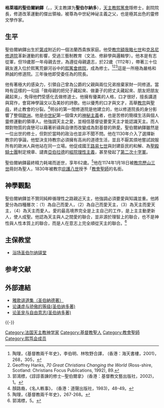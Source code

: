 {{Infobox saint
| name=格萊福的聖伯爾納鐸<br><small>St. Bernard of Clairvaux</small>
| birth_date=1090年
| death_date=1153年8月20日（約62-63歲）
| feast_day=8月20日
| venerated_in=[[天主教|天主教]]<br>[[聖公會|聖公會]]<br>[[信義會|信義會]]
| image=Bernhard_von_Clairvaux_(Initiale-B).jpg
| caption=聖伯爾納鐸
| birth_place=[[法國|法國]][[方丹莱第戎|方丹莱第戎]]
| death_place=[[法國|法國]]{{link-en|格萊福隱修院|Clairvaux Abbey}}
| titles=[[修道院院長|修道院院長]]、[[教會聖師|教會聖師]]、{{link-en|流蜜聖師|Doctor Mellifluus}}
| attributes=熙篤會白袍、魔鬼链、白犬
| beatified_date=
| beatified_place=
| beatified_by=
| canonized_date=1174年1月18日
| canonized_place=[[羅馬|羅馬]]
| canonized_by=[[教宗|教宗]][[歷山三世|歷山三世]]
| patronage=[[熙篤會|熙篤會]]、[[勃艮第|勃艮第]]、[[直布羅陀|直布羅陀]]、[[劍橋大學王后學院|劍橋大學王后學院]]、[[施派爾主教座堂|施派爾主教座堂]]、[[聖殿騎士團|聖殿騎士團]]、養蜂人、製燭者、{{link-en|格萊福監獄|Clairvaux Prison}}、[[方丹莱第戎|方丹莱第戎]]

| major_shrine=[[法國|法國]][[特魯瓦主教座堂|特魯瓦主教座堂]]<br>[[法國|法國]][[關下城|關下城]]<br>
| suppressed_date=
| issues=
}}
{{Christian mysticism |expanded=11th/12th}}

'''格萊福的聖伯爾納鐸'''（{{lang-fr|St. Bernard de Clairvaux}}，{{bd|1090年||1153年|catIdx=B}}，天主教譯为'''聖伯尔納多'''），[[天主教|天主教]][[熙笃会|熙篤會]]隱修士，{{link-en|格萊福隱修院|Clairvaux Abbey}}創院院長，修道改革運動的傑出領袖，被尊為中世紀神祕主義之父，也是極其出色的靈修文學作家。

== 生平 ==
聖伯爾納鐸出生於[[第戎|第戎]]附近的一個法蘭西貴族家庭。他受[[額我略七世|教宗額我略七世]]和[[克呂尼修道院|克呂尼修道院]]革新運動的影響，受過三藝制教育（文法、修辭學與邏輯學）。他本是有志從軍，但19歲那一年母親去世，為遵從母親遺志，於22歲（1112年），帶著三十位親友進入位於熙篤荒僻河谷中的[[熙笃会|熙篤會修院]]，成為修士。<ref>陶理，《基督教兩千年史》，李伯明、林牧野合譯， (香港：海天書樓，2001)，268，305，</ref><ref>Geoffrey Hanks, ''70 Great Christians Changing the World'' (Ross-shire, Scotland: Christians Focus Publications, 1992), 89.</ref><ref>郭鴻標，《諄諄善諫的修士─聖伯爾拿》 (香港：基督教文藝出版社，2002)，1。</ref>這是一所極為嚴格和熱誠的修道院。三年後他即受委任為{{link-en|格萊福隱修院明|Clairvaux Abbey}}的院長。

他有著極大的感染力，引領自己曾為公爵的父親與兩位兄弟捨棄家財一同修道。當時有這樣的一句話「做母親的把兒子藏起來、做妻子的把丈夫藏起來、朋友把朋友藏起來」，免得他們受感化去做修道士。他擁有優美的人格，口才很好，擅長講道與寫作，會寫神學論文以及美妙的詩歌。他以優秀的口才與文才，高舉[[教宗|教宗]]與[[聖母_(基督教)|聖母]]，終止教會的分裂。<ref>顏路裔，《名人軼事》， (香港：道聲出版社，1983)，48-49。</ref>明谷的第一間修道院是他建立的，他以修道院長的身分影響了整個[[歐洲|歐洲]]。他是[[中世紀|中世紀]]第一個偉大的[[神秘主義|神秘主義]]者，也是苦修的簡樸生活與個人靈修運動的領導人。他強調天主之愛，並相信基督徒要愛天主才能認識天主。而人類對物質的貪戀可以藉著祈禱與自律而改變成為對基督的熱愛。聖伯爾納鐸雖然是一位出世的修士，但對於當時的政治也並非不聞不問。他在1130年介入了選擇新教宗的爭論，他堅決支持教宗必須擁有高尚的道德生活，並且不厭其煩地嘗試說服所有的歐洲人與他站在同一立場。他促成國王[[路易七世_(法蘭西)|路易七世]]與封建臣民的和解、為[[聖殿騎士團|聖殿騎士團]]制定規章、譴責[[彼得·阿伯拉|亞伯拉德]]的[[經院哲學|經院理性主義]]，甚至發起了[[第二次十字军东征|第二次十字軍]]。

聖伯爾納鐸最終精力耗竭而逝世，享年62歲。<ref>陶理，《基督教兩千年史》，267-268。</ref>他在1174年1月18日被[[歷山三世|教宗歷山三世]]冊封為聖人，1830年被教宗[[庇護八世|庇護八世]]授予「[[教會聖師|教會聖師]]的名銜。

== 神學觀點 ==

聖伯爾納鐸並不贊同純粹循理性之路親近天主，他強調必須要愛與知識並重。他將愛分為四種層次：（1）為自己而愛人，（2）為自己而愛天主，（3）為天主而愛天主，（4）為天主而愛人。愛的最高境界完全是上主自己的工作，是上主主動更新人，使人成聖。他認為天主與人之間愛的聯合，並非源於理智上的聯合，也不是神性與人性本質上的聯合，而是人在意志上完全順從天主的聯合。<ref>郭鴻標，5。</ref>

== 主保教堂 ==

*[[浴场圣伯尔纳铎堂|浴场圣伯尔纳铎堂]]

== 参考文献 ==
{{Reflist|2}}

== 外部連結 ==

* [https://web.archive.org/web/20140724201420/http://books.chinacath.org/files/article/fulltext/0/427.html 雅歌讲道集（圣伯納德著）]
* [https://web.archive.org/web/20150128131957/http://www.xiaodelan.org/BookList.asp?ClassID=555 论谦虚与骄傲的等级(圣伯纳多著)]
* [https://web.archive.org/web/20150128114341/http://www.xiaodelan.org/BookList.asp?ClassID=554 论圣宠与自由意志(圣伯纳多著)]

{{-}}
{{天主教}}
{{天主教会史}}
{{天主教聖人}}
{{香槟伯国}}
{{Authority control}}
[[Category:法国天主教神学家|Category:法国天主教神学家]]
[[Category:基督教聖人|Category:基督教聖人]]
[[Category:教會聖師|Category:教會聖師]]
[[Category:熙笃会成员|Category:熙笃会成员]]